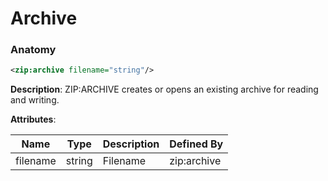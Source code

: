 # Archive

### Anatomy

```xml
<zip:archive filename="string"/>
```

 **Description**:
 ZIP:ARCHIVE creates or opens an existing archive for reading and writing.

**Attributes**:

| Name | Type | Description | Defined By |
| ---- | ---- | ----------- | ---------- |
| filename | string | Filename | zip:archive |


